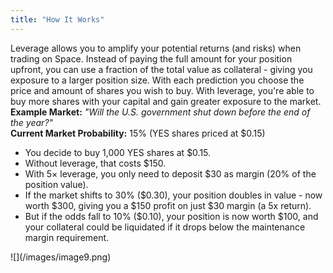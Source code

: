 ```yaml
---
title: "How It Works"
---
```

Leverage allows you to amplify your potential returns (and risks) when trading on Space. Instead of paying the full amount for your position upfront, you can use a fraction of the total value as collateral - giving you exposure to a larger position size.
With each prediction you choose the price and amount of shares you wish to buy. With leverage, you're able to buy more shares with your capital and gain greater exposure to the market.
**Example Market:** _"Will the U.S. government shut down before the end of the year?"_\
**Current Market Probability:** 15% (YES shares priced at \$0.15)
- You decide to buy 1,000 YES shares at \$0.15.
- Without leverage, that costs \$150.
- With 5× leverage, you only need to deposit \$30 as margin (20% of the position value).
- If the market shifts to 30% (\$0.30), your position doubles in value - now worth \$300, giving you a \$150 profit on just \$30 margin (a 5x return).
- But if the odds fall to 10% (\$0.10), your position is now worth \$100, and your collateral could be liquidated if it drops below the maintenance margin requirement.

<Frame caption="Caption text">
  ![](/images/image9.png)
</Frame>


<CommitmentQualityCurve />